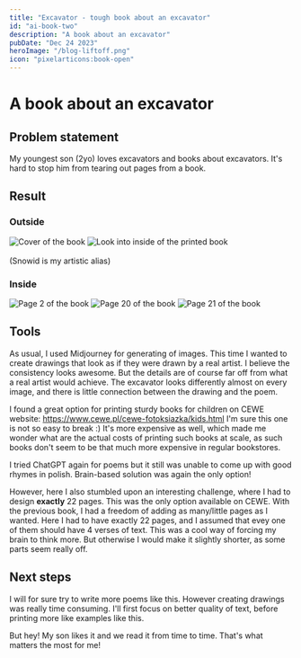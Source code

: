 ```yaml
---
title: "Excavator - tough book about an excavator"
id: "ai-book-two"
description: "A book about an excavator"
pubDate: "Dec 24 2023"
heroImage: "/blog-liftoff.png"
icon: "pixelarticons:book-open"
---
```



<h1>A book about an excavator</h1>

## Problem statement

My youngest son (2yo) loves excavators and books about excavators. It's hard to stop him from tearing out pages from a book.

## Result

### Outside
<div class="flex flex-col min-[768px]:flex-row justify-center items-center ml-1 mb-1 gap-1">
    <Image src={Cover} alt="Cover of the book" width={300} class="border-4 border-black" />
    <Image src={Inside} alt="Look into inside of the printed book" width={300} class="border-4 border-black" />
</div>
<br/>
(Snowid is my artistic alias)

### Inside

<div class="flex flex-col min-[768px]:flex-row justify-between items-center ml-1 mb-1 gap-1">
    <Image src={Page2} alt="Page 2 of the book" width={300} class="border-4 border-black" />
    <Image src={Page20} alt="Page 20 of the book" width={300} class="border-4 border-black" />
    <Image src={Page21} alt="Page 21 of the book" width={300} class="border-4 border-black" />

</div>

## Tools

As usual, I used Midjourney for generating of images. This time I wanted to create drawings that look as if
they were drawn by a real artist. I believe the consistency looks awesome. But the details are of course
far off from what a real artist would achieve. The excavator looks differently almost on every image, and
there is little connection between the drawing and the poem.

I found a great option for printing sturdy books for children on CEWE website: https://www.cewe.pl/cewe-fotoksiazka/kids.html
I'm sure this one is not so easy to break :) It's more expensive as well, which made me wonder what are 
the actual costs of printing such books at scale, as such books don't seem to be that much more expensive
in regular bookstores.

I tried ChatGPT again for poems but it still was unable to come up with good rhymes in polish. Brain-based 
solution was again the only option!

However, here I also stumbled upon an interesting challenge, where I had to design **exactly** 22 pages.
This was the only option available on CEWE. With the previous book, I had a freedom of adding as many/little
pages as I wanted. Here I had to have exactly 22 pages, and I assumed that evey one of them should have 4
verses of text. This was a cool way of forcing my brain to think more. But otherwise I would make it slightly
shorter, as some parts seem really off.


## Next steps

I will for sure try to write more poems like this. However creating drawings was really time consuming.
I'll first focus on better quality of text, before printing more like examples like this.

But hey! My son likes it and we read it from time to time. That's what matters the most for me!